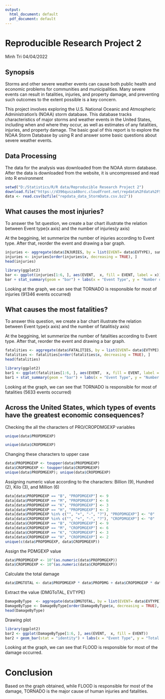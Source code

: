 ---
output:
  html_document: default
  pdf_document: default
---
# Reproducible Research Project 2 
Minh Tri
04/04/2022

## Synopsis
Storms and other severe weather events can cause both public health and economic problems for communities and municipalities. Many severe events can result in fatalities, injuries, and property damage, and preventing such outcomes to the extent possible is a key concern.

This project involves exploring the U.S. National Oceanic and Atmospheric Administration's (NOAA) storm database. This database tracks characteristics of major storms and weather events in the United States, including when and where they occur, as well as estimates of any fatalities, injuries, and property damage. The basic goal of this report is to explore the NOAA Storm Database by using R and answer some basic questions about severe weather events.  

## Data Processing 
The data for the analysis was downloaded from the NOAA storm database. After the data is downloaded from the website, it is uncompressed and read into R environment
```{r}
setwd("D:/Statistics/R/R data/Reproducible Research Project 2")
download.file("https://d396qusza40orc.cloudfront.net/repdata%2Fdata%2FStormData.csv.bz2", destfile = "repdata_data_StormData.csv.bz2")
data <- read.csv(bzfile("repdata_data_StormData.csv.bz2"))
```

## What causes the most injuries?
To answer the 1st question, we create a bar chart illustrate the relation between Event type(x axis) and the number of injuries(y axis)

At the beggining, let summerize the number of injuries according to Event type. After that, reorder the event and drawing a bar graph.
```{r}
injuries <- aggregate(data$INJURIES, by = list(EVENT= data$EVTYPE), sum)
injuries <- injuries[order(injuries$x, decreasing = TRUE), ]
head(injuries)
```

```{r}
library(ggplot2)
bar <- ggplot(injuries[1:6, ], aes(EVENT,  x, fill = EVENT, label = x))
bar + stat_summary(geom = "bar") + labs(x = "Event Type", y = "Number of Injuries") + geom_text(nudge_y = 4000) + ggtitle("Most Injuries Events") 
```
Looking at the graph, we can see that TORNADO is responsible for most of injuries (91346 events occurred)

## What causes the most fatalities?
To answer this question, we create a bar chart illustrate the relation between Event type(x axis) and the number of fatalitis(y axis)

At the beggining, let summerize the number of fatalities according to Event type. After that, reorder the event and drawing a bar graph.
```{r}
fatalities <- aggregate(data$FATALITIES, by = list(EVENT= data$EVTYPE), sum)
fatalities <- fatalities[order(fatalities$x, decreasing = TRUE), ]
head(fatalities)
```

```{r}
library(ggplot2)
bar1 <- ggplot(fatalities[1:6, ], aes(EVENT,  x, fill = EVENT, label = x))
bar1 + stat_summary(geom = "bar") + labs(x = "Event Type", y = "Number of fatalities") + geom_text(nudge_y = 200) + ggtitle("Most Fatal Events") 
```
Looking at the graph, we can see that TORNADO is responsible for most of fatalities (5633 events occurred)

## Across the United States, which types of events have the greatest economic consequences?
Checking the all the characters of PRO/CROPDMGEXP variables
```{r}
unique(data$PROPDMGEXP)
```
```{r}
unique(data$CROPDMGEXP)
```


Changing these characters to upper case
```{r}
data$PROPDMGEXP <- toupper(data$PROPDMGEXP)
data$CROPDMGEXP <- toupper(data$CROPDMGEXP)
unique(data$PROPDMGEXP); unique(data$CROPDMGEXP)
```
Assigning numeric value according to the characters: Billion (9), Hundred (2), Kilo (3), and Million (6) 
```{r}
data[data$PROPDMGEXP == "B", "PROPDMGEXP"] <- 9
data[data$PROPDMGEXP == "M", "PROPDMGEXP"] <- 6
data[data$PROPDMGEXP == "K", "PROPDMGEXP"] <- 3
data[data$PROPDMGEXP == "H", "PROPDMGEXP"] <- 2
data[data$PROPDMGEXP %in% c("", "+", "-", "?"), "PROPDMGEXP"] <- "0"
data[data$CROPDMGEXP %in% c("", "+", "-", "?"), "CROPDMGEXP"] <- "0"
data[data$CROPDMGEXP == "B", "CROPDMGEXP"] <- 9
data[data$CROPDMGEXP == "M", "CROPDMGEXP"] <- 6
data[data$CROPDMGEXP == "K", "CROPDMGEXP"] <- 3
data[data$CROPDMGEXP == "H", "CROPDMGEXP"] <- 2
unique(c(data$PROPDMGEXP, data$CROPDMGEXP))
```
Assign the PDMGEXP value 
```{r}
data$PROPDMGEXP <- 10^(as.numeric(data$PROPDMGEXP))
data$CROPDMGEXP <- 10^(as.numeric(data$CROPDMGEXP))
```

Calculate the total damage
```{r}
data$DMGTOTAL <- data$PROPDMGEXP * data$PROPDMG + data$CROPDMGEXP * data$CROPDMG
```

Extract the value (DMGToTAL, EVTYPE)
```{r}
DamageByType  <- aggregate(data$DMGTOTAL, by = list(EVENT= data$EVTYPE), sum)
DamageByType <- DamageByType[order(DamageByType$x, decreasing = TRUE), ]
head(DamageByType)
```

Drawing plot
```{r}
library(ggplot2)
bar2 <- ggplot(DamageByType[1:6, ], aes(EVENT,  x, fill = EVENT))
bar2 + geom_bar(stat = "identity") + labs(x = "Event Type", y = "Total Damage") +  ggtitle("Top 6 events that cause severe damage")  
```
Looking at the graph, we can see that FLOOD is responsible for most of the damage occurred.

# Conclusion
Based on the graph obtained, while FLOOD is responsible for most of the damage, TORNADO is the major cause of human injuries and fatalities. 

